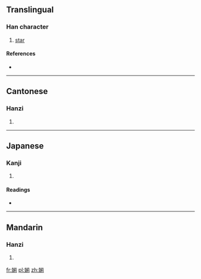 ==Translingual==

===Han character===
{{Han char|rn=38|rad=女|as=09|sn=12|four=4842<sub>1</sub>|canj=女廿月弓 (VTBN)|ids=⿰[[女]][[前]]}}

# [[star]]

====References====
* {{Han ref|kx=0266.250|dkj=06486|dj=0533.290|hdz=21068.160|uh=5A8A|ud=23178|bh=D8C4|bd=55492}}

----

==Cantonese==

===Hanzi===
{{yue-hanzi|jyut=|y=chin4}}

# {{defn|lang=yue|sort=女09}}

----

==Japanese==

===Kanji===
{{ja-kanji|grade=|rs=女09}}

# {{defn|lang=ja|sort=女09}}

====Readings====
* {{ja-readings|on=[[せん]] (sen), [[ぜん]] (zen), [[し]] (shi)|kun=}}

----

==Mandarin==

===Hanzi===
{{cmn-hanzi|pin=[[qián]] ([[qian2]])|wg=ch'ien<sup>2</sup>}}

# {{defn|lang=cmn|sort=女09}}

[[fr:媊]]
[[pl:媊]]
[[zh:媊]]